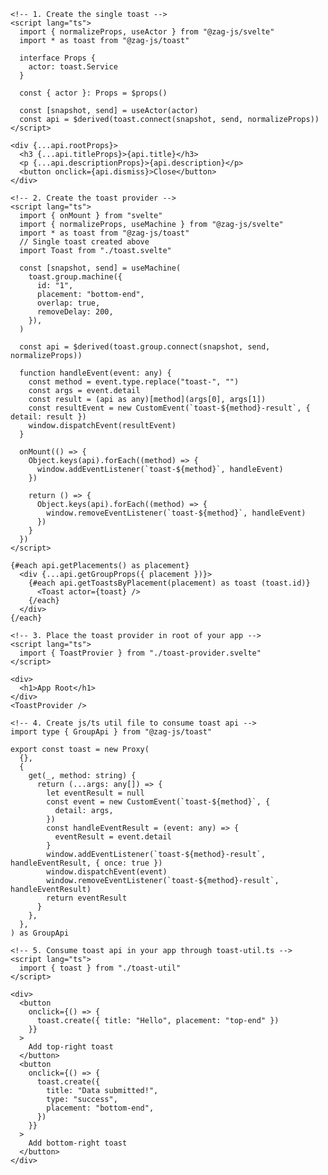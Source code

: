 ```svelte
<!-- 1. Create the single toast -->
<script lang="ts">
  import { normalizeProps, useActor } from "@zag-js/svelte"
  import * as toast from "@zag-js/toast"

  interface Props {
    actor: toast.Service
  }

  const { actor }: Props = $props()

  const [snapshot, send] = useActor(actor)
  const api = $derived(toast.connect(snapshot, send, normalizeProps))
</script>

<div {...api.rootProps}>
  <h3 {...api.titleProps}>{api.title}</h3>
  <p {...api.descriptionProps}>{api.description}</p>
  <button onclick={api.dismiss}>Close</button>
</div>

<!-- 2. Create the toast provider -->
<script lang="ts">
  import { onMount } from "svelte"
  import { normalizeProps, useMachine } from "@zag-js/svelte"
  import * as toast from "@zag-js/toast"
  // Single toast created above
  import Toast from "./toast.svelte"

  const [snapshot, send] = useMachine(
    toast.group.machine({
      id: "1",
      placement: "bottom-end",
      overlap: true,
      removeDelay: 200,
    }),
  )

  const api = $derived(toast.group.connect(snapshot, send, normalizeProps))

  function handleEvent(event: any) {
    const method = event.type.replace("toast-", "")
    const args = event.detail
    const result = (api as any)[method](args[0], args[1])
    const resultEvent = new CustomEvent(`toast-${method}-result`, { detail: result })
    window.dispatchEvent(resultEvent)
  }

  onMount(() => {
    Object.keys(api).forEach((method) => {
      window.addEventListener(`toast-${method}`, handleEvent)
    })

    return () => {
      Object.keys(api).forEach((method) => {
        window.removeEventListener(`toast-${method}`, handleEvent)
      })
    }
  })
</script>

{#each api.getPlacements() as placement}
  <div {...api.getGroupProps({ placement })}>
    {#each api.getToastsByPlacement(placement) as toast (toast.id)}
      <Toast actor={toast} />
    {/each}
  </div>
{/each}

<!-- 3. Place the toast provider in root of your app -->
<script lang="ts">
  import { ToastProvier } from "./toast-provider.svelte"
</script>

<div>
  <h1>App Root</h1>
</div>
<ToastProvider />

<!-- 4. Create js/ts util file to consume toast api -->
import type { GroupApi } from "@zag-js/toast"

export const toast = new Proxy(
  {},
  {
    get(_, method: string) {
      return (...args: any[]) => {
        let eventResult = null
        const event = new CustomEvent(`toast-${method}`, {
          detail: args,
        })
        const handleEventResult = (event: any) => {
          eventResult = event.detail
        }
        window.addEventListener(`toast-${method}-result`, handleEventResult, { once: true })
        window.dispatchEvent(event)
        window.removeEventListener(`toast-${method}-result`, handleEventResult)
        return eventResult
      }
    },
  },
) as GroupApi

<!-- 5. Consume toast api in your app through toast-util.ts -->
<script lang="ts">
  import { toast } from "./toast-util"
</script>

<div>
  <button
    onclick={() => {
      toast.create({ title: "Hello", placement: "top-end" })
    }}
  >
    Add top-right toast
  </button>
  <button
    onclick={() => {
      toast.create({
        title: "Data submitted!",
        type: "success",
        placement: "bottom-end",
      })
    }}
  >
    Add bottom-right toast
  </button>
</div>
```
